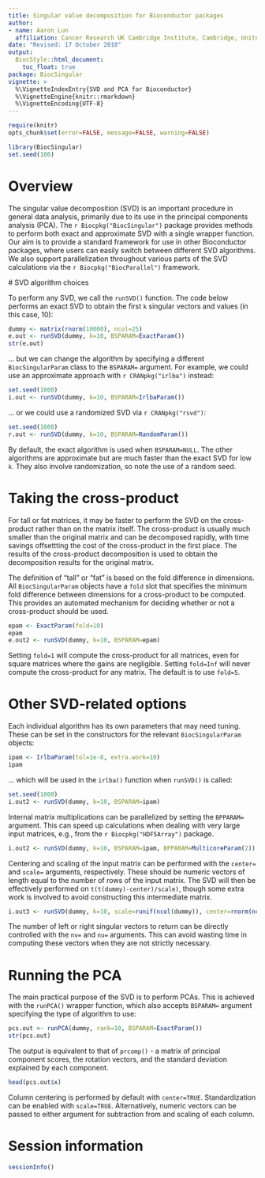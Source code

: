```yaml
---
title: Singular value decomposition for Bioconductor packages 
author: 
- name: Aaron Lun
  affiliation: Cancer Research UK Cambridge Institute, Cambridge, United Kingdom
date: "Revised: 17 October 2018"
output:
  BiocStyle::html_document:
    toc_float: true
package: BiocSingular 
vignette: >
  %\VignetteIndexEntry{SVD and PCA for Bioconductor}
  %\VignetteEngine{knitr::rmarkdown}
  %\VignetteEncoding{UTF-8}    
---
```


```r
require(knitr)
opts_chunk$set(error=FALSE, message=FALSE, warning=FALSE)
```

```r
library(BiocSingular)
set.seed(100)
```

# Overview

The singular value decomposition (SVD) is an important procedure in general data analysis, primarily due to its use in the principal components analysis (PCA).
The `r Biocpkg("BiocSingular")` package provides methods to perform both exact and approximate SVD with a single wrapper function.
Our aim is to provide a standard framework for use in other Bioconductor packages, where users can easily switch between different SVD algorithms.
We also support parallelization throughout various parts of the SVD calculations via the `r Biocpkg("BiocParallel")` framework.

# SVD algorithm choices

To perform any SVD, we call the `runSVD()` function.
The code below performs an exact SVD to obtain the first `k` singular vectors and values (in this case, 10):

```r
dummy <- matrix(rnorm(10000), ncol=25)
e.out <- runSVD(dummy, k=10, BSPARAM=ExactParam())
str(e.out)
```

... but we can change the algorithm by specifying a different `BiocSingularParam` class to the `BSPARAM=` argument.
For example, we could use an approximate approach with `r CRANpkg("irlba")` instead:

```r
set.seed(1000)
i.out <- runSVD(dummy, k=10, BSPARAM=IrlbaParam())
```

... or we could use a randomized SVD via `r CRANpkg("rsvd")`:

```r
set.seed(1000)
r.out <- runSVD(dummy, k=10, BSPARAM=RandomParam())
```

By default, the exact algorithm is used when `BSPARAM=NULL`. 
The other algorithms are approximate but are much faster than the exact SVD for low `k`.
They also involve randomization, so note the use of a random seed.

# Taking the cross-product

For tall or fat matrices, it may be faster to perform the SVD on the cross-product rather than on the matrix itself.
The cross-product is usually much smaller than the original matrix and can be decomposed rapidly, with time savings offsettting the cost of the cross-product in the first place.
The results of the cross-product decomposition is used to obtain the decomposition results for the original matrix.

The definition of "tall" or "fat" is based on the fold difference in dimensions.
All `BiocSingularParam` objects have a `fold` slot that specifies the minimum fold difference between dimensions for a cross-product to be computed.
This provides an automated mechanism for deciding whether or not a cross-product should be used.

```r
epam <- ExactParam(fold=10)
epam
e.out2 <- runSVD(dummy, k=10, BSPARAM=epam)
```

Setting `fold=1` will compute the cross-product for all matrices, even for square matrices where the gains are negligible.
Setting `fold=Inf` will never compute the cross-product for any matrix.
The default is to use `fold=5`.

# Other SVD-related options

Each individual algorithm has its own parameters that may need tuning.
These can be set in the constructors for the relevant `BiocSingularParam` objects:

```r
ipam <- IrlbaParam(tol=1e-8, extra.work=10)
ipam
```

... which will be used in the `irlba()` function when `runSVD()` is called:

```r
set.seed(1000)
i.out2 <- runSVD(dummy, k=10, BSPARAM=ipam)
```

Internal matrix multiplications can be parallelized by setting the `BPPARAM=` argument.
This can speed up calculations when dealing with very large input matrices, e.g., from the `r Biocpkg("HDF5Array")` package.

```r
i.out2 <- runSVD(dummy, k=10, BSPARAM=ipam, BPPARAM=MulticoreParam(2))
```

Centering and scaling of the input matrix can be performed with the `center=` and `scale=` arguments, respectively.
These should be numeric vectors of length equal to the number of rows of the input matrix.
The SVD will then be effectively performed on `t(t(dummy)-center)/scale)`, though some extra work is involved to avoid constructing this intermediate matrix.

```r
i.out3 <- runSVD(dummy, k=10, scale=runif(ncol(dummy)), center=rnorm(ncol(dummy)))
```

The number of left or right singular vectors to return can be directly controlled with the `nv=` and `nu=` arguments.
This can avoid wasting time in computing these vectors when they are not strictly necessary.

# Running the PCA

The main practical purpose of the SVD is to perform PCAs.
This is achieved with the `runPCA()` wrapper function, which also accepts `BSPARAM=` argument specifying the type of algorithm to use:

```r
pcs.out <- runPCA(dummy, rank=10, BSPARAM=ExactParam())
str(pcs.out)
```

The output is equivalent to that of `prcomp()` - a matrix of principal component scores, the rotation vectors, and the standard deviation explained by each component.

```r
head(pcs.out$x)
```

Column centering is performed by default with `center=TRUE`.
Standardization can be enabled with `scale=TRUE`.
Alternatively, numeric vectors can be passed to either argument for subtraction from and scaling of each column.

# Session information

```r
sessionInfo()
```
